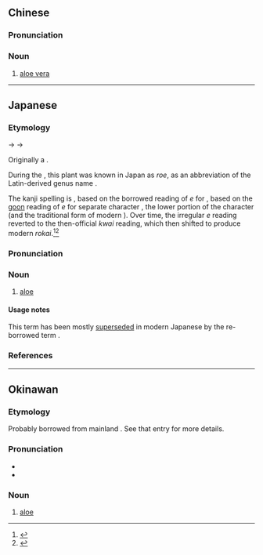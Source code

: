 {{also|芦荟}}
==Chinese==
{{zh-forms|s=芦荟}}

===Pronunciation===
{{zh-pron
|m=lúhuì
|c=lou4 wui6
|mn=lô͘-hē/lô͘-hōe/lô͘-ōe
|cat=n
}}

===Noun===
{{zh-noun}}

# [[aloe vera]]

----

==Japanese==
{{ja-kanjitab|ろ|かい|yomi=o}}

===Etymology===
{{IPAchar|/roe/}} → {{IPAchar|/rokwai/}} → {{IPAchar|/rokai/}}

Originally a {{borrowing|ja|nocap=1|la|aloe}}.

During the {{w|Edo period}}, this plant was known in Japan as ''roe'', as an abbreviation of the Latin-derived genus name {{m|mul|Aloe}}.

The kanji spelling is {{ateji|sort=ろかい}}, based on the borrowed reading of ''e'' for {{m|ja|薈|pos=official [[音読み#Japanese|on'yomi]] of ''wai'' and ''kai'', historical ''kwai''}}, based on the [[呉音#Japanese|goon]] reading of ''e'' for separate character {{m|ja|會}}, the lower portion of the {{m|ja|薈}} character (and the traditional form of modern {{m|ja|会}}).  Over time, the irregular ''e'' reading reverted to the then-official ''kwai'' reading, which then shifted to produce modern ''rokai''.<ref name="KDJ">{{R:Kokugo Dai Jiten}}</ref><ref name="DJR">{{R:Daijirin}}</ref>

===Pronunciation===
{{ja-pron|yomi=o|ろかい|acc=0|acc_ref=DJR,SMK5}}

===Noun===
{{ja-noun|ろかい|hhira=ろくわい}}

# {{lb|ja|plant|sort=ろかい}} [[aloe]] {{gloss|plant of the [[genus]] {{m|mul|Aloe}}}}

====Usage notes====
This term has been mostly [[superseded]] in modern Japanese by the re-borrowed term {{ja-r|アロエ}}.

===References===
<references/>

----

==Okinawan==

===Etymology===
Probably borrowed from mainland {{etyl|ja|ryu|sort=るぐわい}} {{m|ja|蘆薈|tr=rokai}}.  See that entry for more details.

===Pronunciation===
* {{IPA|/ɾuɡʷai/|lang=ryu}}
* {{IPA|/duɡʷai/|lang=ryu}}

===Noun===
{{head|ryu|noun|hiragana|るぐゎい|romaji|rugwai|hiragana|どぅぐゎい|romaji|dugwai}}

# {{lb|ryu|plant|sort=るぐゎい}} [[aloe]] {{gloss|plant of the [[genus]] {{m|mul|Aloe}}}}